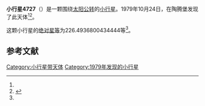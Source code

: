 {{Infobox planet
| bgcolour = #FFFFC0
| name = 4727 Ravel
| symbol = 
| image = 
| caption = 
| discovery = yes
| discovery_ref = 
| discoverer = {{link-en|佛蒙特·伯根|Freimut Börngen}}
| discovery_site = [[陶腾堡|陶腾堡]] 
| discovered = 1979年10月24日
| designations = yes
| mp_name = 
| named_after = 
| alt_names = 1979 UD1/ 1984 SH4 / 1989 UU
| mp_category = [[主带小行星|主带小行星]]
| orbit_ref = <ref name="a">[http://ssd.jpl.nasa.gov/sbdb.cgi?sstr=4727 4727 Ravel] {{Wayback|url=http://ssd.jpl.nasa.gov/sbdb.cgi?sstr=4727 |date=20201124010424 }}，小行星數據庫瀏覽器（JPL Small-Body Database Browser）－[[美国国家航空航天局|美国国家航空航天局]]喷气推进实验室</ref>
| epoch = 2456400.5 (2013年4月18日更新)
| aphelion = {{convert|3.163886437796057|AU|km|3|abbr=on|lk=out}}
| perihelion = {{convert|2.632099382072737|AU|km|3|abbr=on}}
| semimajor = {{convert|2.897992909934398|AU|km|3|abbr=on}}
| eccentricity = 0.091750924
| period = 1801.956924 [[日|日]]<br />4.93[[儒略年|儒略年]]
| avg_speed = 
| inclination = 3.201070862041517
| asc_node = 133.2458477052069
| mean_anomaly = 
| arg_peri = 226.4936800434444
| satellites = 
| physical_characteristics = yes
| dimensions = 
| mass = 
| density = 
| surface_grav = 
| escape_velocity = 
| sidereal_day = 
| axial_tilt = 
| pole_ecliptic_lat = 
| pole_ecliptic_lon = 
| albedo = 
| temperatures= 
| temp_name1 = 
| mean_temp_1 = 
| max_temp_1 = 
| temp_name2 = 
| max_temp_2 = 
| spectral_type = 
| abs_magnitude = 226.4936800434444
}}

'''小行星4727'''（{{lang-en|4727 Ravel}}）是一颗围绕[[太阳|太阳]][[公转|公转]]的[[小行星|小行星]]。1979年10月24日，{{link-en|佛蒙特·伯根|Freimut Börngen}}在陶腾堡发现了此天体<ref name="a" /><ref>{{cite news|title=小行星列表|url=http://cfa-www.harvard.edu/iau/lists/NumberedMPs.txt|accessdate=2013-07-08|newspaper=哈佛大学|archive-date=2008-05-17|archive-url=https://web.archive.org/web/20080517010638/http://cfa-www.harvard.edu/iau/lists/NumberedMPs.txt|dead-url=no}}</ref>。

这颗小行星的[[绝对星等|绝对星等]]为226.4936800434444等<ref name="a" />。

==参考文献==
{{reflist}}
{{Minor Planet Number|[[小行星4726|小行星4726]]|[[小行星4728|小行星4728]]}}

{{小天体}}

[[Category:小行星带天体|Category:小行星带天体]]
[[Category:1979年发现的小行星|Category:1979年发现的小行星]]

{{asteroid-stub}}